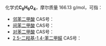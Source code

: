 {{DISPLAYTITLE:C<sub>8</sub>H<sub>6</sub>O<sub>4</sub>}}{{MolFormDisambigNav|C=8|H=6|O=4}}
化学式'''C<sub>8</sub>H<sub>6</sub>O<sub>4</sub>'''，摩尔质量 166.13 g/mol，可指：

*[[邻苯二甲酸|邻苯二甲酸]] CAS号：{{CAS|88-99-3}}
*[[间苯二甲酸|间苯二甲酸]] CAS号：{{CAS|121-91-5}}
*[[对苯二甲酸|对苯二甲酸]] CAS号：{{CAS|100-21-0}}
*[[2,5-二羟基-1,4-苯二甲醛|2,5-二羟基-1,4-苯二甲醛]] CAS号：{{CAS|1951-36-6}}

{{Isomerdab}}